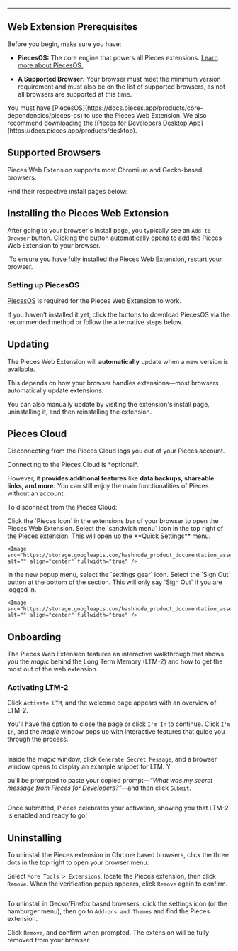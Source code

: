 ***

## Web Extension Prerequisites

Before you begin, make sure you have:

* **PiecesOS:** The core engine that powers all Pieces extensions. <a target="_blank" href="https://docs.pieces.app/products/core-dependencies/pieces-os">Learn more about PiecesOS.</a>

* **A Supported Browser:** Your browser must meet the minimum version requirement and must also be on the list of supported browsers, as not all browsers are supported at this time.

<Callout type="info">
  You must have [PiecesOS](https://docs.pieces.app/products/core-dependencies/pieces-os) to use the Pieces Web Extension. We also recommend downloading the [Pieces for Developers Desktop App](https://docs.pieces.app/products/desktop).
</Callout>

## Supported Browsers

Pieces Web Extension supports most Chromium and Gecko-based browsers.

Find their respective install pages below:

<Card title="Chrome" image="https://cdn.hashnode.com/res/hashnode/image/upload/v1744643425227/3b4ac061-8750-4d02-af09-11e78ce583a8.png" href="https://chrome.google.com/webstore/detail/pieces-save-code-snippets/igbgibhbfonhmjlechmeefimncpekepm" />

<CardGroup cols={2}>
  <Card title="Edge" image="https://cdn.hashnode.com/res/hashnode/image/upload/v1744643434444/0ec94446-6ad9-4597-af66-09ea59543d41.png" href="https://microsoftedge.microsoft.com/addons/detail/pieces-save-code-snippet/hglfimcdgonaeeobjckfdabcldfidmim" />

  <Card title="Firefox" image="https://cdn.hashnode.com/res/hashnode/image/upload/v1744643450048/bed96cff-6292-44f8-be5f-363be8cd1494.webp" href="https://addons.mozilla.org/en-US/firefox/addon/pieces-save-code-from-the-web/" />

  <Card title="Brave" image="https://cdn.hashnode.com/res/hashnode/image/upload/v1744643519812/51ad4cae-9e83-4df5-8060-dd53fbd0b175.png" href="https://chrome.google.com/webstore/detail/pieces-save-code-snippets/igbgibhbfonhmjlechmeefimncpekepm" />

  <Card title="Opera" image="https://cdn.hashnode.com/res/hashnode/image/upload/v1744643531058/0d5fcc6c-143c-4531-8694-071a82501642.png" href="https://chrome.google.com/webstore/detail/pieces-save-code-snippets/igbgibhbfonhmjlechmeefimncpekepm" />
</CardGroup>

## Installing the Pieces Web Extension

After going to your browser's install page, you typically see an `Add to Browser` button. Clicking the button automatically opens to add the Pieces Web Extension to your browser.

<Image src="https://storage.googleapis.com/hashnode_product_documentation_assets/web_extension/get_started/chrome_install_page.png" alt="" align="center" fullwidth="true" />

<Callout type="tip">
  To ensure you have fully installed the Pieces Web Extension, restart your browser.
</Callout>

### Setting up PiecesOS

<a target="_blank" href="https://docs.pieces.app/products/core-dependencies/pieces-os">PiecesOS</a> is required for the Pieces Web Extension to work.

If you haven’t installed it yet, click the buttons to download PiecesOS via the recommended method or follow the alternative steps below.

<get-started-install />

## Updating

The Pieces Web Extension will **automatically** update when a new version is available.

<Callout type="alert">
  This depends on how your browser handles extensions—most browsers automatically update extensions.
</Callout>

You can also manually update by visiting the extension's install page, uninstalling it, and then reinstalling the extension.

## Pieces Cloud

Disconnecting from the Pieces Cloud logs you out of your Pieces account.

<Callout type="info">
  Connecting to the Pieces Cloud is *optional*.

  However, it **provides additional features** like **data backups, shareable links, and more.** You can still enjoy the main functionalities of Pieces without an account.
</Callout>

To disconnect from the Pieces Cloud:

<Steps>
  <Step title="Open the Extension">
    Click the `Pieces Icon` in the extensions bar of your browser to open the Pieces Web Extension.
  </Step>

  <Step title="Click the Sandwich Menu Icon">
    Select the `sandwich menu` icon in the top right of the Pieces extension. This will open up the **Quick Settings** menu.

    <Image src="https://storage.googleapis.com/hashnode_product_documentation_assets/web_extension/get_started/hover_over_settings.png" alt="" align="center" fullwidth="true" />
  </Step>

  <Step title="Click Account Settings">
    In the new popup menu, select the `settings gear` icon.
  </Step>

  <Step title="Click Log Out">
    Select the `Sign Out` button at the bottom of the section. This will only say `Sign Out` if you are logged in.

    <Image src="https://storage.googleapis.com/hashnode_product_documentation_assets/web_extension/get_started/sign_out_chrome.png" alt="" align="center" fullwidth="true" />
  </Step>
</Steps>

## Onboarding

The Pieces Web Extension features an interactive walkthrough that shows you the *magic* behind the Long Term Memory (LTM-2) and how to get the most out of the web extension.

### Activating LTM-2

Click `Activate LTM`, and the welcome page appears with an overview of LTM-2.

You'll have the option to close the page or click `I'm In` to continue. Click `I'm In`, and the *magic* window pops up with interactive features that guide you through the process.

<Image src="https://storage.googleapis.com/hashnode_product_documentation_assets/web_extension/get_started/ltm_onboarding.gif" alt="" align="center" fullwidth="true" />

Inside the *magic* window, click `Generate Secret Message`, and a browser window opens to display an example snippet for LTM. Y

ou'll be prompted to paste your copied prompt—*“What was my secret message from Pieces for Developers?”*—and then click `Submit`.

<Image src="https://storage.googleapis.com/hashnode_product_documentation_assets/web_extension/get_started/successful_onboarding.png" alt="" align="center" fullwidth="true" />

Once submitted, Pieces celebrates your activation, showing you that LTM-2 is enabled and ready to go!

## Uninstalling

To uninstall the Pieces extension in Chrome based browsers, click the three dots in the top right to open your browser menu.

Select `More Tools > Extensions`, locate the Pieces extension, then click `Remove`. When the verification popup appears, click `Remove` again to confirm.

<Image src="https://storage.googleapis.com/hashnode_product_documentation_assets/web_extension/get_started/remove_from_chrome.png" alt="" align="center" fullwidth="true" />

To uninstall in Gecko/Firefox based browsers, click the settings icon (or the hamburger menu), then go to `Add-ons and Themes` and find the Pieces extension.

Click `Remove`, and confirm when prompted. The extension will be fully removed from your browser.
